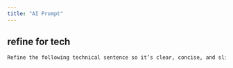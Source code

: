 ```yaml
---
title: "AI Prompt"
---
```


## refine for tech

```md copy
Refine the following technical sentence so it’s clear, concise, and slightly casual—appropriate for a GitHub comment. Don’t change the meaning, just make it read naturally.
```
